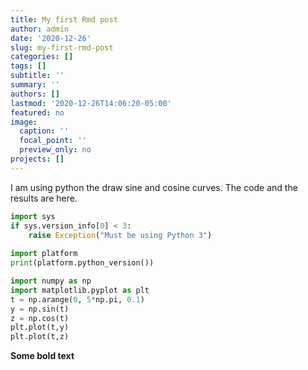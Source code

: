 ```yaml
---
title: My first Rmd post
author: admin
date: '2020-12-26'
slug: my-first-rmd-post
categories: []
tags: []
subtitle: ''
summary: ''
authors: []
lastmod: '2020-12-26T14:06:20-05:00'
featured: no
image:
  caption: ''
  focal_point: ''
  preview_only: no
projects: []
---
```


I am using python the draw sine and cosine curves. The code and the results are here.

```python
import sys
if sys.version_info[0] < 3:
    raise Exception("Must be using Python 3")
    
import platform
print(platform.python_version())

import numpy as np
import matplotlib.pyplot as plt
t = np.arange(0, 5*np.pi, 0.1)
y = np.sin(t)
z = np.cos(t)
plt.plot(t,y)
plt.plot(t,z)
```

**Some bold text**


